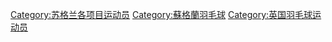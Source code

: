 {{Commonscat|Badminton players from Scotland}}
[[Category:苏格兰各项目运动员|Category:苏格兰各项目运动员]]
[[Category:蘇格蘭羽毛球|Category:蘇格蘭羽毛球]]
[[Category:英国羽毛球运动员|Category:英国羽毛球运动员]]